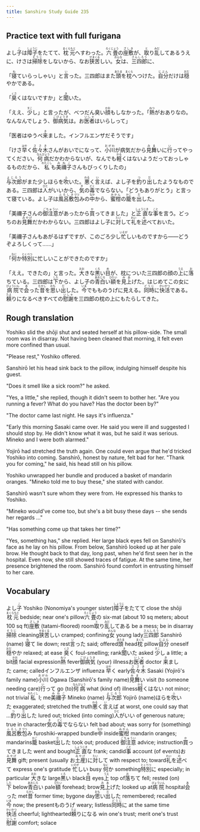 ```yaml
---
title: Sanshiro Study Guide 235
---
```


## Practice text with full furigana

<p>
よし<ruby><rb>子</rb><rt>こ</rt></ruby>は<ruby><rb>障子</rb><rt>しょうじ</rt></ruby>をたてて、<ruby><rb>枕元</rb><rt>まくらもと</rt></ruby>へすわった。<ruby><rb>六畳</rb><rt>ろくじょう</rt></ruby>の<ruby><rb>座敷</rb><rt>ざしき</rt></ruby>が、<ruby><rb>取</rb><rt>と</rt></ruby>り<ruby><rb>乱</rb><rt>みだ</rt></ruby>してあるうえに、けさは<ruby><rb>掃除</rb><rt>そうじ</rt></ruby>をしないから、なお<ruby><rb>狭苦</rb><rt>せまくる</rt></ruby>しい。<ruby><rb>女</rb><rt>おんな</rt></ruby>は、<ruby><rb>三四郎</rb><rt>さんしろう</rt></ruby>に、
</p>

<p>
「<ruby><rb>寝</rb><rt>ね</rt></ruby>ていらっしゃい」と<ruby><rb>言</rb><rt>い</rt></ruby>った。三四郎はまた<ruby><rb>頭</rb><rt>あたま</rt></ruby>を<ruby><rb>枕</rb><rt>まくら</rt></ruby>へつけた。<ruby><rb>自分</rb><rt>じぶん</rt></ruby>だけは<ruby><rb>穏</rb><rt>おだ</rt></ruby>やかである。
</p>

<p>
「<ruby><rb>臭</rb><rt>くさ</rt></ruby>くはないですか」と<ruby><rb>聞</rb><rt>き</rt></ruby>いた。
</p>

<p>
「ええ、<ruby><rb>少</rb><rt>すこ</rt></ruby>し」と言ったが、べつだん臭い<ruby><rb>顔</rb><rt>かお</rt></ruby>もしなかった。「<ruby><rb>熱</rb><rt>ねつ</rt></ruby>がおありなの。なんなんでしょう、<ruby><rb>御病気</rb><rt>ごびょうき</rt></ruby>は。お<ruby><rb>医者</rb><rt>いしゃ</rt></ruby>はいらしって」
</p>

<p>
「医者はゆうべ<ruby><rb>来</rb><rt>き</rt></ruby>ました。インフルエンザだそうです」
</p>

<p>
「けさ<ruby><rb>早</rb><rt>はや</rt></ruby>く<ruby><rb>佐々木</rb><rt>ささき</rt></ruby>さんがおいでになって、<ruby><rb>小川</rb><rt>おがわ</rt></ruby>が病気だから<ruby><rb>見舞</rb><rt>みま</rt></ruby>いに<ruby><rb>行</rb><rt>い</rt></ruby>ってやってください。<ruby><rb>何病</rb><rt>なんびょう</rt></ruby>だかわからないが、なんでも<ruby><rb>軽</rb><rt>かる</rt></ruby>くはないようだっておっしゃるものだから、<ruby><rb>私</rb><rt>わたくし</rt></ruby>も<ruby><rb>美禰子</rb><rt>みねこ</rt></ruby>さんもびっくりしたの」
</p>

<p>
<ruby><rb>与次郎</rb><rt>よじろう</rt></ruby>がまた少しほらを<ruby><rb>吹</rb><rt>ふ</rt></ruby>いた。<ruby><rb>悪</rb><rt>わる</rt></ruby>く<ruby><rb>言</rb><rt>い</rt></ruby>えば、よし子を<ruby><rb>釣</rb><rt>つ</rt></ruby>り<ruby><rb>出</rb><rt>だ</rt></ruby>したようなものである。三四郎は<ruby><rb>人</rb><rt>ひと</rt></ruby>がいいから、<ruby><rb>気</rb><rt>き</rt></ruby>の<ruby><rb>毒</rb><rt>どく</rt></ruby>でならない。「どうもありがとう」と言って寝ている。よし子は<ruby><rb>風呂敷</rb><rt>ふろしき</rt></ruby><ruby><rb>包</rb><rt>づつ</rt></ruby>みの<ruby><rb>中</rb><rt>なか</rt></ruby>から、<ruby><rb>蜜柑</rb><rt>みかん</rt></ruby>の<ruby><rb>籠</rb><rt>かご</rt></ruby>を<ruby><rb>出</rb><rt>だ</rt></ruby>した。
</p>

<p>
「美禰子さんの<ruby><rb>御注意</rb><rt>ごちゅうい</rt></ruby>があったから<ruby><rb>買</rb><rt>か</rt></ruby>ってきました」と<ruby><rb>正直</rb><rt>しょうじき</rt></ruby>な<ruby><rb>事</rb><rt>こと</rt></ruby>を言う。どっちのお<ruby><rb>見舞</rb><rt>みやげ</rt></ruby>だかわからない。三四郎はよし子に<ruby><rb>対</rb><rt>たい</rt></ruby>して<ruby><rb>礼</rb><rt>れい</rt></ruby>を<ruby><rb>述</rb><rt>の</rt></ruby>べておいた。
</p>

<p>
「美禰子さんもあがるはずですが、このごろ少し<ruby><rb>忙</rb><rt>いそが</rt></ruby>しいものですから――どうぞよろしくって……」
</p>

<p>
「<ruby><rb>何</rb><rt>なに</rt></ruby>か<ruby><rb>特別</rb><rt>とくべつ</rt></ruby>に忙しいことができたのですか」
</p>

<p>
「ええ。できたの」と言った。<ruby><rb>大</rb><rt>おお</rt></ruby>きな<ruby><rb>黒</rb><rt>くろ</rt></ruby>い<ruby><rb>目</rb><rt>め</rt></ruby>が、枕についた三四郎の顔の<ruby><rb>上</rb><rt>うえ</rt></ruby>に<ruby><rb>落</rb><rt>お</rt></ruby>ちている。三四郎は<ruby><rb>下</rb><rt>した</rt></ruby>から、よし子の<ruby><rb>青白</rb><rt>あおじろ</rt></ruby>い<ruby><rb>額</rb><rt>ひたい</rt></ruby>を<ruby><rb>見上</rb><rt>みあ</rt></ruby>げた。はじめてこの女に<ruby><rb>病院</rb><rt>びょういん</rt></ruby>で<ruby><rb>会</rb><rt>あ</rt></ruby>った<ruby><rb>昔</rb><rt>むかし</rt></ruby>を<ruby><rb>思</rb><rt>おも</rt></ruby>い<ruby><rb>出</rb><rt>だ</rt></ruby>した。<ruby><rb>今</rb><rt>いま</rt></ruby>でもものうげに見える。<ruby><rb>同時</rb><rt>どうじ</rt></ruby>に<ruby><rb>快活</rb><rt>かいかつ</rt></ruby>である。<ruby><rb>頼</rb><rt>たよ</rt></ruby>りになるべきすべての<ruby><rb>慰謝</rb><rt>いしゃ</rt></ruby>を三四郎の枕の上にもたらしてきた。
</p>


## Rough translation

Yoshiko slid the shōji shut and seated herself at his pillow-side. The small room was in disarray. Not having been cleaned that morning, it felt even more confined than usual.

"Please rest," Yoshiko offered.

Sanshirō let his head sink back to the pillow, indulging himself despite his guest.

"Does it smell like a sick room?" he asked.

"Yes, a little," she replied, though it didn't seem to bother her. "Are you running a fever? What do you have? Has the doctor been by?"

"The doctor came last night. He says it's influenza."

"Early this morning Sasaki came over. He said you were ill and suggested I should stop by. He didn't know what it was, but he said it was serious. Mineko and I were both alarmed."

Yojirō had stretched the truth again. One could even argue that he'd tricked Yoshiko into coming. Sanshirō, honest by nature, felt bad for her. "Thank you for coming," he said, his head still on his pillow.

Yoshiko unwrapped her bundle and produced a basket of mandarin oranges. "Mineko told me to buy these," she stated with candor.

Sanshirō wasn't sure whom they were from. He expressed his thanks to Yoshiko.

"Mineko would've come too, but she's a bit busy these days -- she sends her regards ..."

"Has something come up that takes her time?"

"Yes, something has," she replied. Her large black eyes fell on Sanshirō's face as he lay on his pillow. From below, Sanshirō looked up at her pale brow. He thought back to that day, long past, when he'd first seen her in the hospital. Even now, she still showed traces of fatigue. At the same time, her presence brightened the room. Sanshirō found comfort in entrusting himself to her care.        


## Vocabulary

<p>
<span class="vocabstudy">よし<ruby><rb>子</rb><rt>こ</rt></ruby>&nbsp;Yoshiko (Nonomiya's younger sister)</span><span class="vocabstudy"><ruby><rb>障子</rb><rt>しょうじ</rt></ruby>をたてて&nbsp;close the shōji</span><span class="vocabstudy"><ruby><rb>枕元</rb><rt>まくらもと</rt></ruby>&nbsp;bedside; near one's pillow</span><span class="vocabstudy"><ruby><rb>六畳</rb><rt>ろくじょう</rt></ruby>の&nbsp;six-mat (about 10 sq meters; about 100 sq ft)</span><span class="vocabstudy"><ruby><rb>座敷</rb><rt>ざしき</rt></ruby>&nbsp;(tatami-floored) room</span><span class="vocabstudy"><ruby><rb>取</rb><rt>と</rt></ruby>り<ruby><rb>乱</rb><rt>みだ</rt></ruby>してある&nbsp;be a mess; be in disarray</span><span class="vocabstudy"><ruby><rb>掃除</rb><rt>そうじ</rt></ruby>&nbsp;cleaning</span><span class="vocabstudy"><ruby><rb>狭苦</rb><rt>せまくる</rt></ruby>しい&nbsp;cramped; confining</span><span class="vocabstudy"><ruby><rb>女</rb><rt>おんな</rt></ruby>&nbsp;young lady</span><span class="vocabstudy"><ruby><rb>三四郎</rb><rt>さんしろう</rt></ruby>&nbsp;Sanshirō (name)</span>
<span class="vocabstudy"><ruby><rb>寝</rb><rt>ね</rt></ruby>て&nbsp;lie down; rest</span><span class="vocabstudy"><ruby><rb>言</rb><rt>い</rt></ruby>った&nbsp;said; offered</span><span class="vocabstudy"><ruby><rb>頭</rb><rt>あたま</rt></ruby>&nbsp;head</span><span class="vocabstudy"><ruby><rb>枕</rb><rt>まくら</rt></ruby>&nbsp;pillow</span><span class="vocabstudy"><ruby><rb>自分</rb><rt>じぶん</rt></ruby>&nbsp;oneself</span><span class="vocabstudy"><ruby><rb>穏</rb><rt>おだ</rt></ruby>やか&nbsp;relaxed; at ease</span>
<span class="vocabstudy"><ruby><rb>臭</rb><rt>くさ</rt></ruby>く&nbsp;foul-smelling; rank</span><span class="vocabstudy"><ruby><rb>聞</rb><rt>き</rt></ruby>いた&nbsp;asked</span>
<span class="vocabstudy"><ruby><rb>少</rb><rt>すこ</rt></ruby>し&nbsp;a little; a bit</span><span class="vocabstudy"><ruby><rb>顔</rb><rt>かお</rt></ruby>&nbsp;facial expression</span><span class="vocabstudy"><ruby><rb>熱</rb><rt>ねつ</rt></ruby>&nbsp;fever</span><span class="vocabstudy"><ruby><rb>御病気</rb><rt>ごびょうき</rt></ruby>&nbsp;(your) illness</span><span class="vocabstudy">お<ruby><rb>医者</rb><rt>いしゃ</rt></ruby>&nbsp;doctor</span>
<span class="vocabstudy"><ruby><rb>来</rb><rt>き</rt></ruby>ました&nbsp;came; called</span><span class="vocabstudy">インフルエンザ&nbsp;influenza</span>
<span class="vocabstudy"><ruby><rb>早</rb><rt>はや</rt></ruby>く&nbsp;early</span><span class="vocabstudy"><ruby><rb>佐々木</rb><rt>ささき</rt></ruby>&nbsp;Sasaki (Yojirō's family name)</span><span class="vocabstudy"><ruby><rb>小川</rb><rt>おがわ</rt></ruby>&nbsp;Ogawa (Sanshirō's family name)</span><span class="vocabstudy"><ruby><rb>見舞</rb><rt>みま</rt></ruby>い&nbsp;visit (to someone needing care)</span><span class="vocabstudy"><ruby><rb>行</rb><rt>い</rt></ruby>って&nbsp;go (to)</span><span class="vocabstudy"><ruby><rb>何病</rb><rt>なんびょう</rt></ruby>&nbsp;what (kind of) illness</span><span class="vocabstudy"><ruby><rb>軽</rb><rt>かる</rt></ruby>くはない&nbsp;not minor; not trivial</span><span class="vocabstudy"><ruby><rb>私</rb><rt>わたくし</rt></ruby>&nbsp;I; me</span><span class="vocabstudy"><ruby><rb>美禰子</rb><rt>みねこ</rt></ruby>&nbsp;Mineko (name)</span>
<span class="vocabstudy"><ruby><rb>与次郎</rb><rt>よじろう</rt></ruby>&nbsp;Yojirō (name)</span><span class="vocabstudy">ほらを<ruby><rb>吹</rb><rt>ふ</rt></ruby>いた&nbsp;exaggerated; stretched the truth</span><span class="vocabstudy"><ruby><rb>悪</rb><rt>わる</rt></ruby>く<ruby><rb>言</rb><rt>い</rt></ruby>えば&nbsp;at worst, one could say that ...</span><span class="vocabstudy"><ruby><rb>釣</rb><rt>つ</rt></ruby>り<ruby><rb>出</rb><rt>だ</rt></ruby>した&nbsp;lured out; tricked (into coming)</span><span class="vocabstudy"><ruby><rb>人</rb><rt>ひと</rt></ruby>がいい&nbsp;of generous nature; true in character</span><span class="vocabstudy"><ruby><rb>気</rb><rt>き</rt></ruby>の<ruby><rb>毒</rb><rt>どく</rt></ruby>でならない&nbsp;felt bad about; was sorry for (something)</span><span class="vocabstudy"><ruby><rb>風呂敷</rb><rt>ふろしき</rt></ruby><ruby><rb>包</rb><rt>づつ</rt></ruby>み&nbsp;furoshiki-wrapped bundle</span><span class="vocabstudy"><ruby><rb>中</rb><rt>なか</rt></ruby>&nbsp;inside</span><span class="vocabstudy"><ruby><rb>蜜柑</rb><rt>みかん</rt></ruby>&nbsp;mandarin oranges; mandarins</span><span class="vocabstudy"><ruby><rb>籠</rb><rt>かご</rt></ruby>&nbsp;basket</span><span class="vocabstudy"><ruby><rb>出</rb><rt>だ</rt></ruby>した&nbsp;took out; produced</span>
<span class="vocabstudy"><ruby><rb>御注意</rb><rt>ごちゅうい</rt></ruby>&nbsp;advice; instruction</span><span class="vocabstudy"><ruby><rb>買</rb><rt>か</rt></ruby>ってきました&nbsp;went and bought</span><span class="vocabstudy"><ruby><rb>正直</rb><rt>しょうじき</rt></ruby>な&nbsp;frank; candid</span><span class="vocabstudy"><ruby><rb>事</rb><rt>こと</rt></ruby>&nbsp;account (of events)</span><span class="vocabstudy">お<ruby><rb>見舞</rb><rt>みやげ</rt></ruby>&nbsp;gift; present (usually お<ruby><rb>土産</rb><rt>みやげ</rt></ruby>)</span><span class="vocabstudy">に<ruby><rb>対</rb><rt>たい</rt></ruby>して&nbsp;with respect to; toward</span><span class="vocabstudy"><ruby><rb>礼</rb><rt>れい</rt></ruby>を<ruby><rb>述</rb><rt>の</rt></ruby>べて&nbsp;express one's gratitude</span>
<span class="vocabstudy"><ruby><rb>忙</rb><rt>いそが</rt></ruby>しい&nbsp;busy</span>
<span class="vocabstudy"><ruby><rb>何</rb><rt>なに</rt></ruby>か&nbsp;something</span><span class="vocabstudy"><ruby><rb>特別</rb><rt>とくべつ</rt></ruby>に&nbsp;especially; in particular</span>
<span class="vocabstudy"><ruby><rb>大</rb><rt>おお</rt></ruby>きな&nbsp;large</span><span class="vocabstudy"><ruby><rb>黒</rb><rt>くろ</rt></ruby>い&nbsp;black</span><span class="vocabstudy"><ruby><rb>目</rb><rt>め</rt></ruby>&nbsp;eyes</span><span class="vocabstudy"><ruby><rb>上</rb><rt>うえ</rt></ruby>&nbsp;top of</span><span class="vocabstudy"><ruby><rb>落</rb><rt>お</rt></ruby>ちて&nbsp;fell; rested (on)</span><span class="vocabstudy"><ruby><rb>下</rb><rt>した</rt></ruby>&nbsp;below</span><span class="vocabstudy"><ruby><rb>青白</rb><rt>あおじろ</rt></ruby>い&nbsp;pale</span><span class="vocabstudy"><ruby><rb>額</rb><rt>ひたい</rt></ruby>&nbsp;forehead; brow</span><span class="vocabstudy"><ruby><rb>見上</rb><rt>みあ</rt></ruby>げた&nbsp;looked up at</span><span class="vocabstudy"><ruby><rb>病院</rb><rt>びょういん</rt></ruby>&nbsp;hospital</span><span class="vocabstudy"><ruby><rb>会</rb><rt>あ</rt></ruby>った&nbsp;met</span><span class="vocabstudy"><ruby><rb>昔</rb><rt>むかし</rt></ruby>&nbsp;former time; bygone day</span><span class="vocabstudy"><ruby><rb>思</rb><rt>おも</rt></ruby>い<ruby><rb>出</rb><rt>だ</rt></ruby>した&nbsp;remembered; recalled</span><span class="vocabstudy"><ruby><rb>今</rb><rt>いま</rt></ruby>&nbsp;now; the present</span><span class="vocabstudy">ものうげ&nbsp;weary; listless</span><span class="vocabstudy"><ruby><rb>同時</rb><rt>どうじ</rt></ruby>に&nbsp;at the same time</span><span class="vocabstudy"><ruby><rb>快活</rb><rt>かいかつ</rt></ruby>&nbsp;cheerful; lighthearted</span><span class="vocabstudy"><ruby><rb>頼</rb><rt>たよ</rt></ruby>りになる&nbsp;win one's trust; merit one's trust</span><span class="vocabstudy"><ruby><rb>慰謝</rb><rt>いしゃ</rt></ruby>&nbsp;comfort; solace</span>
</p>

